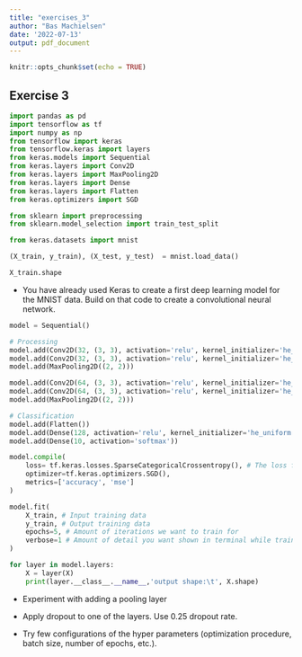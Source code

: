 ```yaml
---
title: "exercises_3"
author: "Bas Machielsen"
date: '2022-07-13'
output: pdf_document
---
```


```r
knitr::opts_chunk$set(echo = TRUE)
```

## Exercise 3



```python

import pandas as pd
import tensorflow as tf
import numpy as np
from tensorflow import keras
from tensorflow.keras import layers
from keras.models import Sequential
from keras.layers import Conv2D
from keras.layers import MaxPooling2D
from keras.layers import Dense
from keras.layers import Flatten
from keras.optimizers import SGD

from sklearn import preprocessing
from sklearn.model_selection import train_test_split

from keras.datasets import mnist

(X_train, y_train), (X_test, y_test)  = mnist.load_data()

X_train.shape
```



- You have already used Keras to create a first deep learning model for the MNIST data. Build on that code to create a convolutional neural network.

```python
model = Sequential()

# Processing
model.add(Conv2D(32, (3, 3), activation='relu', kernel_initializer='he_uniform', padding='same', input_shape=(32, 28, 28, 1)))
model.add(Conv2D(32, (3, 3), activation='relu', kernel_initializer='he_uniform', padding='same'))
model.add(MaxPooling2D((2, 2)))

model.add(Conv2D(64, (3, 3), activation='relu', kernel_initializer='he_uniform', padding='same'))
model.add(Conv2D(64, (3, 3), activation='relu', kernel_initializer='he_uniform', padding='same'))
model.add(MaxPooling2D((2, 2)))

# Classification
model.add(Flatten())
model.add(Dense(128, activation='relu', kernel_initializer='he_uniform'))
model.add(Dense(10, activation='softmax'))

model.compile(
    loss= tf.keras.losses.SparseCategoricalCrossentropy(), # The loss function that is being minimized
    optimizer=tf.keras.optimizers.SGD(),
    metrics=['accuracy', 'mse'] 
)


```


```python
model.fit(
    X_train, # Input training data
    y_train, # Output training data
    epochs=5, # Amount of iterations we want to train for
    verbose=1 # Amount of detail you want shown in terminal while training
)

```


```python
for layer in model.layers:
    X = layer(X)
    print(layer.__class__.__name__,'output shape:\t', X.shape)

```
- Experiment with adding a pooling layer


- Apply dropout to one of the layers. Use 0.25 dropout rate.


- Try few configurations of the hyper parameters (optimization procedure, batch size, number of epochs, etc.).
